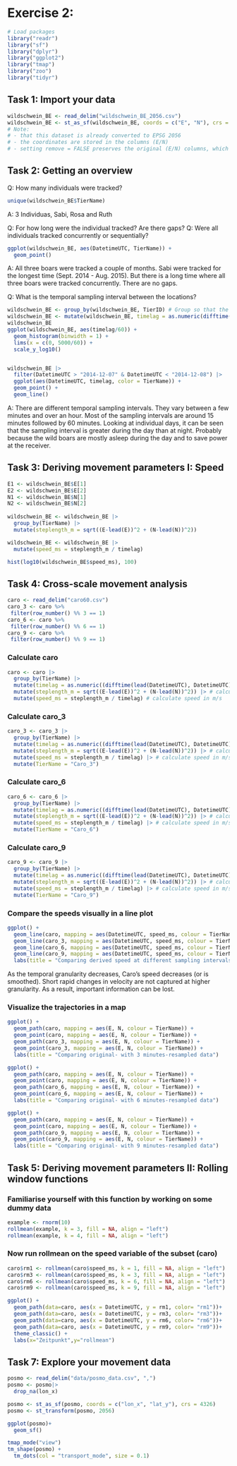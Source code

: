 # Exercise 2:
```r
# Load packages
library("readr") 
library("sf") 
library("dplyr")
library("ggplot2")
library("tmap")
library("zoo")
library("tidyr")
```
## Task 1: Import your data
```r
wildschwein_BE <- read_delim("wildschwein_BE_2056.csv")
wildschwein_BE <- st_as_sf(wildschwein_BE, coords = c("E", "N"), crs = 2056, remove = FALSE)
# Note:
# - that this dataset is already converted to EPSG 2056
# - the coordinates are stored in the columns (E/N)
# - setting remove = FALSE preserves the original (E/N) columns, which come in handy later on
```

## Task 2: Getting an overview

Q: How many individuals were tracked?
```r
unique(wildschwein_BE$TierName)
```
A: 3 Individuas, Sabi, Rosa and Ruth


Q: For how long were the individual tracked? Are there gaps?
Q: Were all individuals tracked concurrently or sequentially?
```r
ggplot(wildschwein_BE, aes(DatetimeUTC, TierName)) +
  geom_point()
```
A: All three boars were tracked a couple of months. Sabi were tracked for the longest time (Sept. 2014 - Aug. 2015). But there is a long time where all three boars were tracked concurrently. There are no gaps.


Q: What is the temporal sampling interval between the locations?
```r
wildschwein_BE <- group_by(wildschwein_BE, TierID) # Group so that the time difference is not calculated between different animals.
wildschwein_BE <- mutate(wildschwein_BE, timelag = as.numeric(difftime(lead(DatetimeUTC), DatetimeUTC))) # Create a new column (timelag) that is a function of existing variables. Here the time difference between two consecutive data points.
wildschwein_BE
ggplot(wildschwein_BE, aes(timelag/60)) +
  geom_histogram(binwidth = 1) +
  lims(x = c(0, 5000/60)) + 
  scale_y_log10()


wildschwein_BE |> 
  filter(DatetimeUTC > "2014-12-07" & DatetimeUTC < "2014-12-08") |> 
  ggplot(aes(DatetimeUTC, timelag, color = TierName)) +
  geom_point() +
  geom_line()
```
A: There are different temporal sampling intervals. They vary between a few minutes and over an hour. Most of the sampling intervals are around 15 minutes followed by 60 minutes. Looking at individual days, it can be seen that the sampling interval is greater during the day than at night. Probably because the wild boars are mostly asleep during the day and to save power at the receiver.

## Task 3: Deriving movement parameters I: Speed
```r
E1 <- wildschwein_BE$E[1]
E2 <- wildschwein_BE$E[2]
N1 <- wildschwein_BE$N[1]
N2 <- wildschwein_BE$N[2]
  
wildschwein_BE <- wildschwein_BE |> 
  group_by(TierName) |> 
  mutate(steplength_m = sqrt((E-lead(E))^2 + (N-lead(N))^2))

wildschwein_BE <- wildschwein_BE |> 
  mutate(speed_ms = steplength_m / timelag)

hist(log10(wildschwein_BE$speed_ms), 100)
```

## Task 4: Cross-scale movement analysis

```r
caro <- read_delim("caro60.csv")
caro_3 <- caro %>%
 filter(row_number() %% 3 == 1)
caro_6 <- caro %>%
 filter(row_number() %% 6 == 1)
caro_9 <- caro %>%
 filter(row_number() %% 9 == 1)
```

### Calculate caro
```r
caro <- caro |> 
  group_by(TierName) |> 
  mutate(timelag = as.numeric((difftime(lead(DatetimeUTC), DatetimeUTC))*60)) |> #calculate timelag
  mutate(steplength_m = sqrt((E-lead(E))^2 + (N-lead(N))^2)) |> # calculate steplength in m
  mutate(speed_ms = steplength_m / timelag) # calculate speed in m/s
```

### Calculate caro_3
```r
caro_3 <- caro_3 |> 
  group_by(TierName) |> 
  mutate(timelag = as.numeric((difftime(lead(DatetimeUTC), DatetimeUTC))*60)) |> #calculate timelag
  mutate(steplength_m = sqrt((E-lead(E))^2 + (N-lead(N))^2)) |> # calculate steplength in m
  mutate(speed_ms = steplength_m / timelag) |> # calculate speed in m/s
  mutate(TierName = "Caro_3")
```

### Calculate caro_6
```r
caro_6 <- caro_6 |> 
  group_by(TierName) |> 
  mutate(timelag = as.numeric((difftime(lead(DatetimeUTC), DatetimeUTC))*60)) |> #calculate timelag
  mutate(steplength_m = sqrt((E-lead(E))^2 + (N-lead(N))^2)) |> # calculate steplength in m
  mutate(speed_ms = steplength_m / timelag) |> # calculate speed in m/s 
  mutate(TierName = "Caro_6")
```

### Calculate caro_9
```r
caro_9 <- caro_9 |> 
  group_by(TierName) |> 
  mutate(timelag = as.numeric((difftime(lead(DatetimeUTC), DatetimeUTC))*60)) |> #calculate timelag
  mutate(steplength_m = sqrt((E-lead(E))^2 + (N-lead(N))^2)) |> # calculate steplength in m
  mutate(speed_ms = steplength_m / timelag) |> # calculate speed in m/s
  mutate(TierName = "Caro_9")
```

### Compare the speeds visually in a line plot 
```r
ggplot() +
  geom_line(caro, mapping = aes(DatetimeUTC, speed_ms, colour = TierName)) +
  geom_line(caro_3, mapping = aes(DatetimeUTC, speed_ms, colour = TierName)) +
  geom_line(caro_6, mapping = aes(DatetimeUTC, speed_ms, colour = TierName)) +
  geom_line(caro_9, mapping = aes(DatetimeUTC, speed_ms, colour = TierName)) +
  labs(title = "Comparing derived speed at different sampling intervals")
```
As the temporal granularity decreases, Caro's speed decreases (or is smoothed). Short rapid changes in velocity are not captured at higher granularity. As a result, important information can be lost. 

### Visualize the trajectories in a map 
```r
ggplot() +
  geom_path(caro, mapping = aes(E, N, colour = TierName)) +
  geom_point(caro, mapping = aes(E, N, colour = TierName)) +
  geom_path(caro_3, mapping = aes(E, N, colour = TierName)) +
  geom_point(caro_3, mapping = aes(E, N, colour = TierName)) +
  labs(title = "Comparing original- with 3 minutes-resampled data")
```

```r
ggplot() +
  geom_path(caro, mapping = aes(E, N, colour = TierName)) +
  geom_point(caro, mapping = aes(E, N, colour = TierName)) +
  geom_path(caro_6, mapping = aes(E, N, colour = TierName)) +
  geom_point(caro_6, mapping = aes(E, N, colour = TierName)) +
  labs(title = "Comparing original- with 6 minutes-resampled data")
```

```r
ggplot() +
  geom_path(caro, mapping = aes(E, N, colour = TierName)) +
  geom_point(caro, mapping = aes(E, N, colour = TierName)) +
  geom_path(caro_9, mapping = aes(E, N, colour = TierName)) +
  geom_point(caro_9, mapping = aes(E, N, colour = TierName)) +
  labs(title = "Comparing original- with 9 minutes-resampled data")
```

## Task 5: Deriving movement parameters II: Rolling window functions
### Familiarise yourself with this function by working on some dummy data
```r
example <- rnorm(10)
rollmean(example, k = 3, fill = NA, align = "left")
rollmean(example, k = 4, fill = NA, align = "left")
```

### Now run rollmean on the speed variable of the subset (caro)
```r
caro$rm1 <- rollmean(caro$speed_ms, k = 1, fill = NA, align = "left")
caro$rm3 <- rollmean(caro$speed_ms, k = 3, fill = NA, align = "left")
caro$rm6 <- rollmean(caro$speed_ms, k = 6, fill = NA, align = "left")
caro$rm9 <- rollmean(caro$speed_ms, k = 9, fill = NA, align = "left")
```

```r
ggplot() + 
  geom_path(data=caro, aes(x = DatetimeUTC, y = rm1, color= "rm1"))+
  geom_path(data=caro, aes(x = DatetimeUTC, y = rm3, color= "rm3"))+
  geom_path(data=caro, aes(x = DatetimeUTC, y = rm6, color= "rm6"))+
  geom_path(data=caro, aes(x = DatetimeUTC, y = rm9, color= "rm9"))+
  theme_classic() +
  labs(x="Zeitpunkt",y="rollmean")
```

## Task 7: Explore your movement data
```r
posmo <- read_delim("data/posmo_data.csv", ",")
posmo <- posmo|> 
  drop_na(lon_x)

posmo <- st_as_sf(posmo, coords = c("lon_x", "lat_y"), crs = 4326)
posmo <- st_transform(posmo, 2056)

ggplot(posmo)+
  geom_sf()

tmap_mode("view")
tm_shape(posmo) +
  tm_dots(col = "transport_mode", size = 0.1) 
```


